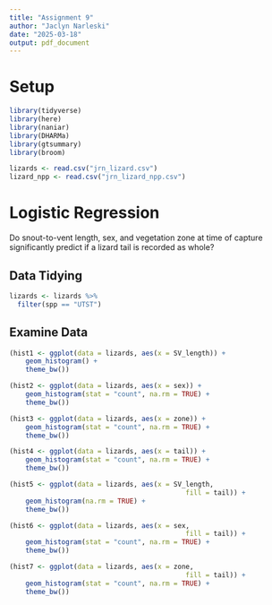 ```yaml
---
title: "Assignment 9"
author: "Jaclyn Narleski"
date: "2025-03-18"
output: pdf_document
---
```


# Setup

```r

library(tidyverse)
library(here)
library(naniar)
library(DHARMa)
library(gtsummary)
library(broom)

lizards <- read.csv("jrn_lizard.csv")
lizard_npp <- read.csv("jrn_lizard_npp.csv")

```

# Logistic Regression

Do snout-to-vent length, sex, and vegetation zone at time of capture significantly predict if a lizard tail is recorded as whole?

## Data Tidying

```r

lizards <- lizards %>%
  filter(spp == "UTST")

```

## Examine Data

```r

(hist1 <- ggplot(data = lizards, aes(x = SV_length)) +
    geom_histogram() +
    theme_bw())

(hist2 <- ggplot(data = lizards, aes(x = sex)) +
    geom_histogram(stat = "count", na.rm = TRUE) +
    theme_bw())

(hist3 <- ggplot(data = lizards, aes(x = zone)) +
    geom_histogram(stat = "count", na.rm = TRUE) +
    theme_bw())

(hist4 <- ggplot(data = lizards, aes(x = tail)) +
    geom_histogram(stat = "count", na.rm = TRUE) +
    theme_bw())

(hist5 <- ggplot(data = lizards, aes(x = SV_length,
                                            fill = tail)) +
    geom_histogram(na.rm = TRUE) +
    theme_bw())

(hist6 <- ggplot(data = lizards, aes(x = sex,
                                            fill = tail)) +
    geom_histogram(stat = "count", na.rm = TRUE) +
    theme_bw())

(hist7 <- ggplot(data = lizards, aes(x = zone,
                                            fill = tail)) +
    geom_histogram(stat = "count", na.rm = TRUE) +
    theme_bw())

```

